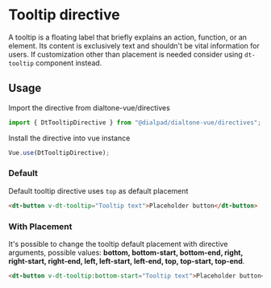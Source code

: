 
<Meta of={TooltipDirectiveStories}/>

# Tooltip directive

A tooltip is a floating label that briefly explains an action, function, or an element.
Its content is exclusively text and shouldn't be vital information for users.
If customization other than placement is needed consider using `dt-tooltip` component instead.

## Usage

Import the directive from dialtone-vue/directives

```js
import { DtTooltipDirective } from "@dialpad/dialtone-vue/directives";
```

Install the directive into vue instance

```js
Vue.use(DtTooltipDirective);
```

### Default

Default tooltip directive uses `top` as default placement

```html
<dt-button v-dt-tooltip="Tooltip text">Placeholder button</dt-button>
```

### With Placement

It's possible to change the tooltip default placement with directive arguments,
possible values: **bottom, bottom-start, bottom-end, right, right-start, right-end, left, left-start, left-end,
top, top-start, top-end**.

```html
<dt-button v-dt-tooltip:bottom-start="Tooltip text">Placeholder button</dt-button>
```
